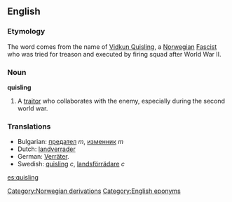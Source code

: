 ==English==

===Etymology===
The word comes from the name of [http://en.wikipedia.org/wiki/Vidkun_Quisling Vidkun Quisling], a [[Norwegian]] [[Fascist]] who was tried for treason and executed by firing squad after World War II.

===Noun===
'''quisling''' <!--pl?-->
# A [[traitor]] who collaborates with the enemy, especially during the second world war.

===Translations===
*Bulgarian: [[предател]] ''m'', [[изменник]] ''m''
*Dutch: [[landverrader]]
*German: [[Verräter]].
*Swedish: [[quisling]] ''c'', [[landsförrädare]] ''c''

[[Category:Norwegian derivations]]
[[Category:English eponyms]]
[[es:quisling]]